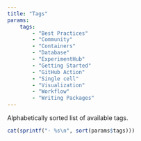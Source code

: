 ```yaml
---
title: "Tags"
params:
    tags:
        - "Best Practices"
        - "Community"
        - "Containers"
        - "Database"
        - "ExperimentHub"
        - "Getting Started"
        - "GitHub Action"
        - "Single cell"
        - "Visualization"
        - "Workflow"
        - "Writing Packages"
---
```


Alphabetically sorted list of available tags.

```r
cat(sprintf("- %s\n", sort(params$tags)))
```
